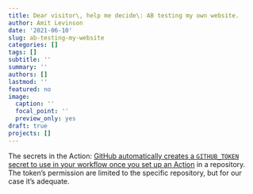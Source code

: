 ```yaml
---
title: Dear visitor\, help me decide\: AB testing my own website.
author: Amit Levinson
date: '2021-06-10'
slug: ab-testing-my-website
categories: []
tags: []
subtitle: ''
summary: ''
authors: []
lastmod: ''
featured: no
image:
  caption: ''
  focal_point: ''
  preview_only: yes
draft: true
projects: []
---
```



The secrets in the Action:
[GitHub automatically creates a `GITHUB_TOKEN` secret to use in your workflow once you set up an Action](https://docs.github.com/en/actions/reference/authentication-in-a-workflow) in a repository. The token's permission are limited to the specific repository, but for our case it's adequate. 